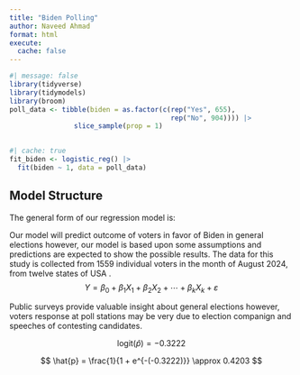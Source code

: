 ```yaml
---
title: "Biden Polling"
author: Naveed Ahmad
format: html
execute: 
  cache: false
---
```



```r
#| message: false
library(tidyverse)
library(tidymodels)
library(broom)
poll_data <- tibble(biden = as.factor(c(rep("Yes", 655), 
                                        rep("No", 904)))) |> 
                slice_sample(prop = 1)
           
```

```r
#| cache: true
fit_biden <- logistic_reg() |> 
  fit(biden ~ 1, data = poll_data)
```

## Model Structure

The general form of our regression model is:

Our model will predict outcome of voters in favor of Biden in general elections however, our model is based upon some assumptions and predictions are expected to show the possible results.
The data for this study is collected from 1559 individual voters in the month of August 2024, from twelve states of USA .
$$
Y = \beta_0 + \beta_1 X_1 + \beta_2 X_2 + \cdots + \beta_k X_k + \varepsilon
$$

Public surveys provide valuable insight about general elections however, voters response at poll stations may be very due to election companign and speeches of contesting candidates. 

$$
\text{logit}(\hat{p}) = -0.3222
$$

$$
\hat{p} = \frac{1}{1 + e^{-(-0.3222)}} \approx 0.4203
$$

